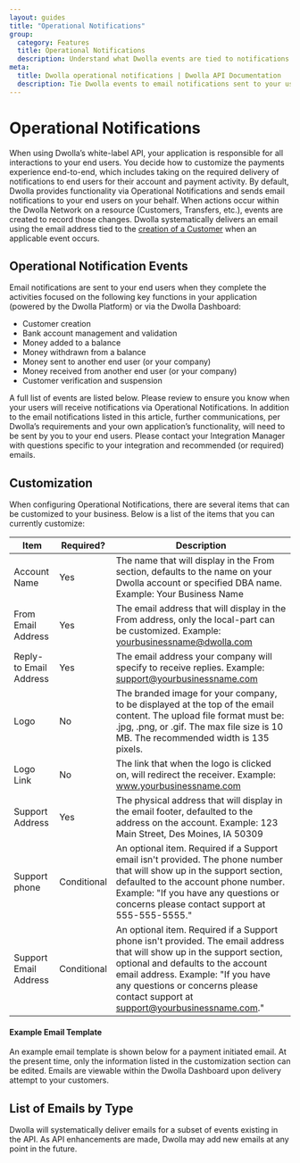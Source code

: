 ```yaml
---
layout: guides
title: "Operational Notifications"
group:
  category: Features
  title: Operational Notifications
  description: Understand what Dwolla events are tied to notifications that are sent to your end users. Preview the customizable email templates here.
meta:
  title: Dwolla operational notifications | Dwolla API Documentation
  description: Tie Dwolla events to email notifications sent to your users. Preview what the operational notifications will look like.
---
```


# Operational Notifications

When using Dwolla’s white-label API, your application is responsible for all interactions to your end users. You decide how to customize the payments experience end-to-end, which includes taking on the required delivery of notifications to end users for their account and payment activity. By default, Dwolla provides functionality via Operational Notifications and sends email notifications to your end users on your behalf. When actions occur within the Dwolla Network on a resource (Customers, Transfers, etc.), events are created to record those changes. Dwolla systematically delivers an email using the email address tied to the [creation of a Customer](https://docs.dwolla.com/#customers) when an applicable event occurs.

## Operational Notification Events

Email notifications are sent to your end users when they complete the activities focused on the following key functions in your application (powered by the Dwolla Platform) or via the Dwolla Dashboard:

- Customer creation
- Bank account management and validation
- Money added to a balance
- Money withdrawn from a balance
- Money sent to another end user (or your company)
- Money received from another end user (or your company)
- Customer verification and suspension

A full list of events are listed below. Please review to ensure you know when your users will receive notifications via Operational Notifications. In addition to the email notifications listed in this article, further communications, per Dwolla’s requirements and your own application’s functionality, will need to be sent by you to your end users. Please contact your Integration Manager with questions specific to your integration and recommended (or required) emails.

## Customization

When configuring Operational Notifications, there are several items that can be customized to your business. Below is a list of the items that you can currently customize:

| Item                   | Required?   | Description                                                                                                                                                                                                                                                                            |
| ---------------------- | ----------- | -------------------------------------------------------------------------------------------------------------------------------------------------------------------------------------------------------------------------------------------------------------------------------------- |
| Account Name           | Yes         | The name that will display in the From section, defaults to the name on your Dwolla account or specified DBA name. Example: Your Business Name                                                                                                                                         |
| From Email Address     | Yes         | The email address that will display in the From address, only the local-part can be customized. Example: yourbusinessname@dwolla.com                                                                                                                                                   |
| Reply-to Email Address | Yes         | The email address your company will specify to receive replies. Example: support@yourbusinessname.com                                                                                                                                                                                  |
| Logo                   | No          | The branded image for your company, to be displayed at the top of the email content. The upload file format must be: .jpg, .png, or .gif. The max file size is 10 MB. The recommended width is 135 pixels.                                                                             |
| Logo Link              | No          | The link that when the logo is clicked on, will redirect the receiver. Example: www.yourbusinessname.com                                                                                                                                                                               |
| Support Address        | Yes         | The physical address that will display in the email footer, defaulted to the address on the account. Example: 123 Main Street, Des Moines, IA 50309                                                                                                                                    |
| Support phone          | Conditional | An optional item. Required if a Support email isn't provided. The phone number that will show up in the support section, defaulted to the account phone number. Example: "If you have any questions or concerns please contact support at 555-555-5555."                               |
| Support Email Address  | Conditional | An optional item. Required if a Support phone isn't provided. The email address that will show up in the support section, optional and defaults to the account email address. Example: "If you have any questions or concerns please contact support at support@yourbusinessname.com." |

#### Example Email Template

An example email template is shown below for a payment initiated email. At the present time, only the information listed in the customization section can be edited. Emails are viewable within the Dwolla Dashboard upon delivery attempt to your customers.

## List of Emails by Type

Dwolla will systematically deliver emails for a subset of events existing in the API. As API enhancements are made, Dwolla may add new emails at any point in the future.
